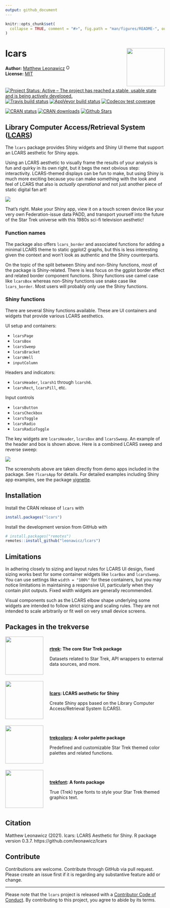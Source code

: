 ```yaml
---
output: github_document
---
```


<!-- README.md is generated from README.Rmd. Please edit that file -->

```r
knitr::opts_chunk$set(
  collapse = TRUE, comment = "#>", fig.path = "man/figures/README-", out.width = "100%", message = FALSE, warning = FALSE, error = FALSE
)
```

# lcars <img src="man/figures/logo.png" style="margin-left:10px;margin-bottom:5px;" width="120" align="right">
**Author:** [Matthew Leonawicz](https://github.com/leonawicz) <a href="https://orcid.org/0000-0001-9452-2771" target="orcid.widget">
<img alt="ORCID logo" src="https://info.orcid.org/wp-content/uploads/2019/11/orcid_16x16.png" width="16" height="16" /></a>
<br/>
**License:** [MIT](https://opensource.org/licenses/MIT)<br/>

[![Project Status: Active – The project has reached a stable, usable state and is being actively developed.](https://www.repostatus.org/badges/latest/active.svg)](https://www.repostatus.org/)
[![Travis build status](https://travis-ci.org/leonawicz/lcars.svg?branch=master)](https://travis-ci.org/leonawicz/lcars)
[![AppVeyor build status](https://ci.appveyor.com/api/projects/status/github/leonawicz/lcars?branch=master&svg=true)](https://ci.appveyor.com/project/leonawicz/lcars)
[![Codecov test coverage](https://codecov.io/gh/leonawicz/lcars/branch/master/graph/badge.svg)](https://codecov.io/gh/leonawicz/lcars?branch=master)

[![CRAN status](http://www.r-pkg.org/badges/version/lcars)](https://cran.r-project.org/package=lcars)
[![CRAN downloads](http://cranlogs.r-pkg.org/badges/grand-total/lcars)](https://cran.r-project.org/package=lcars) 
[![Github Stars](https://img.shields.io/github/stars/leonawicz/lcars.svg?style=social&label=Github)](https://github.com/leonawicz/lcars)

## Library Computer Access/Retrieval System ([LCARS](https://en.wikipedia.org/wiki/LCARS))

The `lcars` package provides Shiny widgets and Shiny UI theme that support an LCARS aesthetic for Shiny apps.

Using an LCARS aesthetic to visually frame the results of your analysis is fun and quirky in its own right, but it begs the next obvious step: interactivity. LCARS-themed displays can be fun to make, but using Shiny is much more exciting because you can make something with the look and feel of LCARS that also is *actually operational* and not just another piece of static digital fan art!

![](man/figures/README-banner.png)

That's right. Make your Shiny app, view it on a touch screen device like your very own Federation-issue data PADD, and transport yourself into the future of the Star Trek universe with this 1980s sci-fi television aesthetic!

### Function names

The package also offers `lcars_border` and associated functions for adding a minimal LCARS theme to static ggplot2 graphs, but this is less interesting given the context and won't look as authentic and the Shiny counterparts.

On the topic of the split between Shiny and non-Shiny functions, most of the package is Shiny-related. There is less focus on the ggplot border effect and related border component functions. Shiny functions use camel case like `lcarsBox` whereas non-Shiny functions use snake case like `lcars_border`. Most users will probably only use the Shiny functions.

### Shiny functions

There are several Shiny functions available. These are UI containers and widgets that provide various LCARS aesthetics.

UI setup and containers:

* `lcarsPage`
* `lcarsBox`
* `lcarsSweep`
* `lcarsBracket`
* `lcarsWell`
* `inputColumn`

Headers and indicators:

* `lcarsHeader`, `lcarsh1` through `lcarsh6`.
* `lcarsRect`, `lcarsPill`, etc.

Input controls

* `lcarsButton`
* `lcarsCheckbox`
* `lcarsToggle`
* `lcarsRadio`
* `lcarsRadioToggle`


The key widgets are `lcarsHeader`, `lcarsBox` and `lcarsSweep`. An example of the header and box is shown above. Here is a combined LCARS sweep and reverse sweep:

![](man/figures/README-sweep.png)

The screenshots above are taken directly from demo apps included in the package. See `?lcarsApp` for details. For detailed examples including Shiny app examples, see the package [vignette](https://leonawicz.github.io/lcars/articles/lcars.html).

## Installation

Install the CRAN release of `lcars` with

```r
install.packages("lcars")
```

Install the development version from GitHub with

```r
# install.packages("remotes")
remotes::install_github("leonawicz/lcars")
```

## Limitations

In adhering closely to sizing and layout rules for LCARS UI design, fixed sizing works best for some container widgets like `lcarBox` and `lcarsSweep`. You can use settings like `width = "100%"` for these containers, but you may notice limitations in maintaining a responsive UI, particularly when they contain plot outputs. Fixed width widgets are generally recommended.

Visual components such as the LCARS elbow shape underlying some widgets are intended to follow strict sizing and scaling rules. They are not intended to scale arbitrarily or fit well on very small device screens. 

## Packages in the trekverse

<div class="row">
<div class="col-sm-2">
<a href="https://github.com/leonawicz/rtrek"><img src="https://raw.githubusercontent.com/leonawicz/rtrek/master/man/figures/logo.png" style="margin-right:20px;margin-bottom:0;" width="120" align="left"></a>
</div>
<div class="col-sm-10">
<h4 style="padding:30px 0 0 0;margin-top:5px;margin-bottom:5px;"><a href="https://github.com/leonawicz/rtrek">rtrek</a>: The core Star Trek package</h4>
Datasets related to Star Trek, API wrappers to external data sources, and more.
</div></div>
<br/>
<div class="row">
<div class="col-sm-2">
<a href="https://github.com/leonawicz/lcars"><img src="https://raw.githubusercontent.com/leonawicz/lcars/master/man/figures/logo.png" style="margin-right:20px;margin-bottom:0;" width="120" align="left"></a>
</div>
<div class="col-sm-10">
<h4 style="padding:30px 0 0 0;margin-top:5px;margin-bottom:5px;"><a href="https://github.com/leonawicz/lcars">lcars</a>: LCARS aesthetic for Shiny</h4>
Create Shiny apps based on the Library Computer Access/Retrieval System (LCARS).
</div></div>
<br/>
<div class="row">
<div class="col-sm-2">
<a href="https://github.com/leonawicz/trekcolors"><img src="https://raw.githubusercontent.com/leonawicz/trekcolors/master/man/figures/logo.png" style="margin-right:20px;margin-bottom:0;" width="120" align="left"></a>
</div>
<div class="col-sm-10">
<h4 style="padding:30px 0 0 0;margin-top:5px;margin-bottom:5px;"><a href="https://github.com/leonawicz/trekcolors">trekcolors</a>: A color palette package</h4>
Predefined and customizable Star Trek themed color palettes and related functions.
</div></div>
<br/>
<div class="row">
<div class="col-sm-2">
<a href="https://github.com/leonawicz/trekfont"><img src="https://raw.githubusercontent.com/leonawicz/trekfont/master/man/figures/logo.png" style="margin-right:20px;margin-bottom:0;" width="120" align="left"></a>
</div>
<div class="col-sm-10">
<h4 style="padding:30px 0 0 0;margin-top:5px;margin-bottom:5px;"><a href="https://github.com/leonawicz/trekfont">trekfont</a>: A fonts package</h4>
True (Trek) type fonts to style your Star Trek themed graphics text.
</div></div>

<br>

## Citation

Matthew Leonawicz (2021). lcars: LCARS Aesthetic for Shiny. R package version 0.3.7. https://github.com/leonawicz/lcars

## Contribute

Contributions are welcome. Contribute through GitHub via pull request. Please create an issue first if it is regarding any substantive feature add or change.

---

Please note that the `lcars` project is released with a [Contributor Code of Conduct](https://github.com/leonawicz/lcars/blob/master/CODE_OF_CONDUCT.md). By contributing to this project, you agree to abide by its terms.
